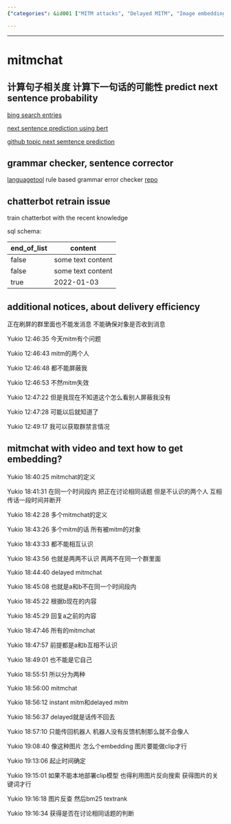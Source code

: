 ```yaml
---
{"categories": &id001 ["MITM attacks", "Delayed MITM", "Image embeddings", "Reverse search", "Topic detection", "Strangers communication", "Unknowingly discussing topics"], "category": "Security", "date": "2022-10-14 11:09:39", "description": "Yukio explores delayed MITM attacks, utilizing image embeddings and reverse search to identify instances where strangers inadvertently discuss the same topic prior to disconnecting.", "tags": *id001, "title": "mitmchat"}

---
```


------

# mitmchat

## 计算句子相关度 计算下一句话的可能性 predict next sentence probability

[bing search entries](https://cn.bing.com/search?q=predict+next+sentence+probability&form=QBLH&sp=-1&pq=predict+next+sentence+probabilit&sc=8-32&qs=n&sk=&cvid=7BFC0E30DD634E3EAD7B0A769634C98C&ghsh=0&ghacc=0&ghpl=)

[next sentence prediction using bert](https://www.geeksforgeeks.org/next-sentence-prediction-using-bert/)

[github topic next semtence prediction](https://github.com/topics/next-sentence-prediction)

## grammar checker, sentence corrector

[languagetool](https://languagetool.org) rule based grammar error checker [repo](https://github.com/languagetool-org/languagetool)

## chatterbot retrain issue

train chatterbot with the recent knowledge

sql schema:

| end_of_list | content |
|-------------|---------|
|  false      |  some text content    |
|  false      |  some text content    |
|  true       |    2022-01-03 |

## additional notices, about delivery efficiency

正在刷屏的群里面也不能发消息 不能确保对象是否收到消息

Yukio 12:46:35
今天mitm有个问题

Yukio 12:46:43
mitm的两个人

Yukio 12:46:48
都不能屏蔽我

Yukio 12:46:53
不然mitm失效

Yukio 12:47:22
但是我现在不知道这个怎么看别人屏蔽我没有

Yukio 12:47:28
可能以后就知道了

Yukio 12:49:17
我可以获取群禁言情况


## mitmchat with video and text how to get embedding?

Yukio 18:40:25
mitmchat的定义

Yukio 18:41:31
在同一个时间段内 把正在讨论相同话题 但是不认识的两个人 互相传话一段时间并断开

Yukio 18:42:28
多个mitmchat的定义

Yukio 18:43:26
多个mitm的话 所有被mitm的对象

Yukio 18:43:33
都不能相互认识

Yukio 18:43:56
也就是两两不认识 两两不在同一个群里面

Yukio 18:44:40
delayed mitmchat

Yukio 18:45:08
也就是a和b不在同一个时间段内

Yukio 18:45:22
根据b现在的内容

Yukio 18:45:29
回复a之前的内容

Yukio 18:47:46
所有的mitmchat

Yukio 18:47:57
前提都是a和b互相不认识

Yukio 18:49:01
也不能是它自己

Yukio 18:55:51
所以分为两种

Yukio 18:56:00
mitmchat

Yukio 18:56:12
instant mitm和delayed mitm

Yukio 18:56:37
delayed就是话传不回去

Yukio 18:57:10
只能传回机器人 机器人没有反馈机制那么就不会像人

Yukio 19:08:40
像这种图片 怎么个embedding 图片要能做clip才行

Yukio 19:13:06
起止时间确定

Yukio 19:15:01
如果不能本地部署clip模型 也得利用图片反向搜索 获得图片的关键词才行

Yukio 19:16:18
图片反查 然后bm25 textrank

Yukio 19:16:34
获得是否在讨论相同话题的判断

